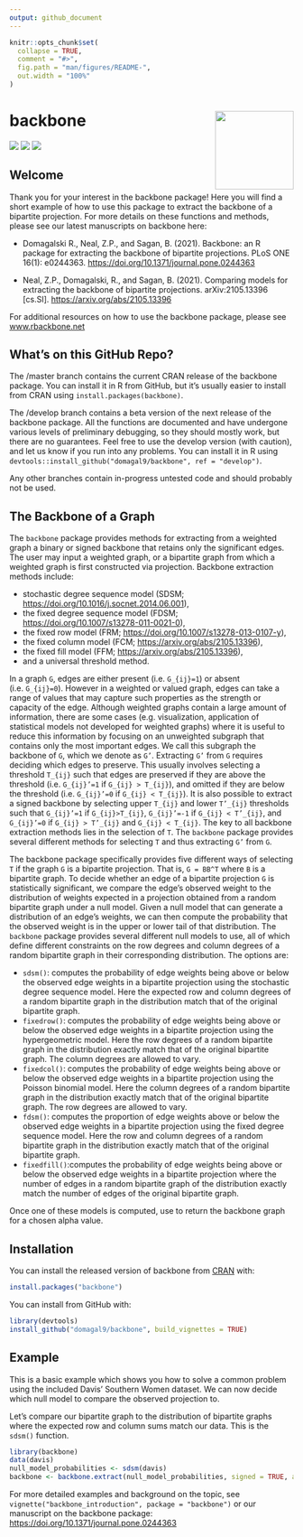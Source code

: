 ```yaml
---
output: github_document
---
```


<!-- README.md is generated from README.Rmd. Please edit that file -->

```r
knitr::opts_chunk$set(
  collapse = TRUE,
  comment = "#>",
  fig.path = "man/figures/README-",
  out.width = "100%"
)
```
# backbone <img src='man/figures/logo.png' align="right" height="139" />

<!-- badges: start -->
[![](https://www.r-pkg.org/badges/version/backbone?color=orange)](https://cran.r-project.org/package=backbone)
[![](http://cranlogs.r-pkg.org/badges/grand-total/backbone?color=blue)](https://cran.r-project.org/package=backbone)
[![](http://cranlogs.r-pkg.org/badges/last-month/backbone?color=green)](https://cran.r-project.org/package=backbone)
<!-- badges: end -->

## Welcome 
Thank you for your interest in the backbone package! Here you will find a short example of how to use this package to extract the backbone of a bipartite projection. For more details on these functions and methods, please see our latest manuscripts on backbone here:

* Domagalski R., Neal, Z.P., and Sagan, B. (2021). Backbone: an R package for extracting the backbone of bipartite projections. PLoS ONE 16(1): e0244363.
[https://doi.org/10.1371/journal.pone.0244363](https://doi.org/10.1371/journal.pone.0244363)

* Neal, Z.P., Domagalski, R., and Sagan, B. (2021). Comparing models for extracting the backbone of bipartite projections. arXiv:2105.13396 [cs.SI].
[https://arxiv.org/abs/2105.13396](https://arxiv.org/abs/2105.13396)

For additional resources on how to use the backbone package, please see [www.rbackbone.net](https://www.zacharyneal.com/backbone)

## What's on this GitHub Repo?
The /master branch contains the current CRAN release of the backbone package. You can install it in R from GitHub, but it's usually easier to install from CRAN using `install.packages(backbone)`.

The /develop branch contains a beta version of the next release of the backbone package. All the functions are documented and have undergone various levels of preliminary debugging, so they should mostly work, but there are no guarantees. Feel free to use the develop version (with caution), and let us know if you run into any problems. You can install it in R using `devtools::install_github("domagal9/backbone", ref = "develop")`.

Any other branches contain in-progress untested code and should probably not be used. 

## The Backbone of a Graph 
The `backbone` package provides methods for extracting from a weighted graph 
    a binary or signed backbone that retains only the significant edges. 
    The user may input a weighted graph, or a bipartite graph 
    from which a weighted graph is first constructed via projection.
    Backbone extraction methods include:

* stochastic degree sequence model (SDSM; [https://doi.org/10.1016/j.socnet.2014.06.001](https://doi.org/10.1016/j.socnet.2014.06.001)), 
* the fixed degree sequence model (FDSM; [https://doi.org/10.1007/s13278-011-0021-0](https://doi.org/10.1007/s13278-011-0021-0)),
* the fixed row model (FRM; [https://doi.org/10.1007/s13278-013-0107-y](https://doi.org/10.1007/s13278-013-0107-y)), 
* the fixed column model (FCM; [https://arxiv.org/abs/2105.13396](https://arxiv.org/abs/2105.13396)),
* the fixed fill model (FFM; [https://arxiv.org/abs/2105.13396](https://arxiv.org/abs/2105.13396)),
* and a universal threshold method. 

In a graph  `G`, edges are either present (i.e. `G_{ij}=1`) or absent (i.e. `G_{ij}=0`). However in a weighted or valued graph, edges can take a range of values that may capture such properties as the strength or capacity of the edge. Although weighted graphs contain a large amount of information, there are some cases (e.g. visualization, application of statistical models not developed for weighted graphs) where it is useful to reduce this information by focusing on an unweighted subgraph that contains only the most important edges. We call this subgraph the backbone of `G`, which we denote as `G’`. 
Extracting `G’` from `G` requires deciding which edges to preserve. This usually involves selecting a threshold `T_{ij}` such that edges are preserved if they are above the threshold (i.e. `G_{ij}’=1` if `G_{ij} > T_{ij}`), and omitted if they are below the threshold (i.e. `G_{ij}’=0` if `G_{ij} < T_{ij}`). It is also possible to extract a signed backbone by selecting upper `T_{ij}` and lower `T’_{ij}` 
thresholds such that `G_{ij}’=1` 
if `G_{ij}>T_{ij}`, 
`G_{ij}’=-1` if `G_{ij} < T’_{ij}`, 
and `G_{ij}’=0` if `G_{ij} > T’_{ij}` 
and `G_{ij} < T_{ij}`. The key to all backbone extraction methods lies in the selection of `T`. The `backbone` package provides several different methods for selecting `T` and thus extracting `G’` from `G`. 

The backbone package specifically provides five different ways of selecting `T` if the graph `G` is a bipartite projection. That is, `G = BB^T` where `B` is a bipartite graph. To decide whether an edge of a bipartite projection `G` is statistically significant, we compare the edge's observed weight to the distribution of weights expected in a projection obtained from a random bipartite graph under a null model. Given a null model that can generate a distribution of an edge's weights, we can then compute the probability that the observed weight is in the upper or lower tail of that distribution. The `backbone` package provides several different null models to use, all of which define different constraints on the row degrees and column degrees of a random bipartite graph in their corresponding distribution. The options are: 

* `sdsm()`: computes the probability of edge weights being above or below the observed edge weights in a bipartite projection using the stochastic degree sequence model.
    Here the expected row and column degrees of a random bipartite graph in the distribution match that of the original bipartite graph.
* `fixedrow()`: computes the probability of edge weights being above or below the observed edge weights in a bipartite projection using the hypergeometric model.
Here the row degrees of a random bipartite graph in the distribution exactly match that of the original bipartite graph. The column degrees are allowed to vary.
* `fixedcol()`: computes the probability of edge weights being above or below the observed edge weights in a bipartite projection using the Poisson binomial model.
Here the column degrees of a random bipartite graph in the distribution exactly match that of the original bipartite graph. The row degrees are allowed to vary.
* `fdsm()`: computes the proportion of edge weights above or below the observed edge weights in a bipartite projection using the fixed degree sequence model.
Here the row and column degrees of a random bipartite graph in the distribution exactly match that of the original bipartite graph.
* `fixedfill()`:computes the probability of edge weights being above or below the observed edge weights in a bipartite projection where the number of edges in a random bipartite graph
of the distribution exactly match the number of edges of the original bipartite graph.

Once one of these models is computed, use \code{\link{backbone.extract}} to return the backbone graph for a chosen alpha value.

## Installation

You can install the released version of backbone from [CRAN](https://CRAN.R-project.org) with:

``` r
install.packages("backbone")
```

You can install from GitHub with:

```r
library(devtools)
install_github("domagal9/backbone", build_vignettes = TRUE)
```

## Example

This is a basic example which shows you how to solve a common problem using the included Davis' Southern Women dataset. We can now decide which null model to compare the observed projection to. 

Let's compare our bipartite graph to the distribution of bipartite graphs where the expected row and column sums match our data. This is the `sdsm()` function.
```r
library(backbone)
data(davis)
null_model_probabilities <- sdsm(davis)
backbone <- backbone.extract(null_model_probabilities, signed = TRUE, alpha = 0.05)
```

For more detailed examples and background on the topic, see `vignette("backbone_introduction", package = "backbone")` or our manuscript on the backbone package: [https://doi.org/10.1371/journal.pone.0244363](https://doi.org/10.1371/journal.pone.0244363)
